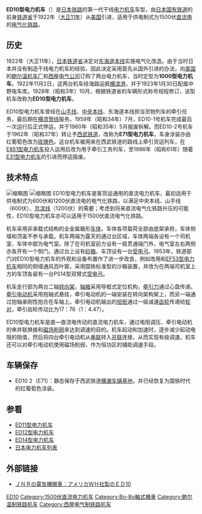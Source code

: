 {{Infobox Locomotive
| name = ED10
| image = JGR-ED10ElectricLocomotive.jpg
| caption = ED10 1號機車
| type = [[电力机车|电力机车]]
| origin = {{USA}}
| builder = [[鲍尔温机车厂|鲍尔温机车厂]]<br />[[西屋电气公司|西屋电气公司]]
| roadnumber = 
| builddate  = 1922年
| totalproduction  = 2台
| user = {{JAP}}[[鐵道省_(日本)|铁道省]]
| whytetype = 0-4-4-0
| uicclass = Bo'Bo'
| gauge = 1,067毫米
| wheeldiameter = 
| axleload = 
| wheelbase = 
| minimumcurve = 
| length = 12,080毫米
| width = 2,790毫米
| height = 4,105毫米
| framesize = 
| weight = 61.10吨
| sandcap = 
| electricsystem = DC 1500V
| collectionmethod = 
| transmission = 直—直流电
| tractionmotors = MT5
| topspeed = 65公里/小时
| sustainedspeed = 24公里/小时
| poweroutput = 820千瓦（小时）
| tractiveeffort = 12,500公斤（持续）
| locobrakes = 
| locobrakepower = 
| locobrakeforce = 
| trainbrakes = 
| safety = 
| notes =
}}
'''ED10型电力机车'''（{{lang-ja|ED10形電気機関車}}）是[[日本鐵路運輸|日本铁路]]的第一代干线[[电力机车|电力机车]]车型，由[[日本国有铁道|日本国有铁道]]的前身[[鐵道省_(日本)|铁道省]]于1922年（[[大正11年|大正11年]]）从[[美国|美国]]引进，适用于供电制式为1500伏[[直流电|直流电]]的[[电气化铁路|电气化铁路]]。

== 历史 ==
1922年（大正11年），[[日本|日本]][[鐵道省_(日本)|铁道省]]决定对[[东海道本线|东海道本线]]实施电气化改造。由于当时日本并没有制造干线电力机车的经验，因此决定采用首先从国外引进的办法，向[[美国|美国]]的[[鲍尔温机车厂|鲍尔温机车厂]]和[[西屋电气公司|西屋电气公司]]订购了两台电力机车，当时定型为'''1000型电力机车'''。1922年11月2日，这两台机车经海路运抵[[横滨港|横滨港]]，并于1923年1月30日配属中野电车库。1928年（昭和3年）10月，根据铁道省的车辆形式称号规程修订，该型机车改称为'''ED10型电力机车'''。

ED10型电力机车曾经在[[山手线|山手线]]、[[中央本线|中央本线]]、东海道本线担当货物列车的牵引任务，最后期在[[横须贺线|横须贺线]]服务。1959年（昭和34年）7月，ED10-1号机车完成最后一次运行后正式停运，并于1960年（昭和35年）5月报废拆解。而ED10-2号机车于1962年（昭和37年）转让予[[西武铁道|西武铁道]]，改称为'''E71型电力机车'''，车身涂装亦由红葡萄色改为[[玫瑰色|玫瑰色]]。这台机车被用来在西武铁道的路线上牵引货运列车，在[[西武E851型电力机车|E851型电力机车]]投入运用后改为用于牵引工务列车，至1986年（昭和61年）随着[[西武E31型电力机车|E31型电力机车]]的引进而停运报废。

== 技术特点 ==
[[File:JNR-ED10.jpg|缩略图]]
[[File:Seibu-Railway-E71.jpg|缩略图]]
ED10型电力机车是客货运通用的直流电力机车，最初适用于供电制式为600伏和1200伏直流电的电气化铁路，以满足中央本线、山手线（600伏）、[[京濱東北線|京滨线]]（1200伏）的需要；考虑到将来直流电气化铁路升压的可能性，ED10型电力机车亦可以适用于1500伏直流电气化铁路。

机车采用非承载式结构的全金属箱形[[车体|车体]]，车体各项载荷全部由底架承担，车体侧墙和顶盖不参与承载。机车两端为露天的通过台区域，车体两端各设有一个司机室，车体中部为电气室。除了在司机室前方设有一扇贯通端门外，电气室左右两侧亦各开有一个侧门。通过台上设有[[撒砂裝置|砂箱]]，车顶设有一台[[受电弓|受电弓]]。1953年，铁道部门对ED10型电力机车的外观和设备布置作了进一步改良，例如改用和[[日本国铁EF53型电力机车|EF53型电力机车]]相同的侧墙通风百叶窗，采用国铁标准型的沙箱装置，并改为在两端司机室上方的车顶各装有一台PS14型双臂式[[受电弓|受电弓]]。

机车走行部为两台二轴[[转向架|转向架]]，[[轴箱|轴箱]]采用导框式定位机构，[[牵引力|牵引力]]通过心盘传递。[[牵引电动机|牵引电动机]]采用抱轴式悬挂，牵引电动机的一端安装在转向架构架上，而另一端通过抱轴承刚性抱合在车轴上。牵引电动机输出的[[扭矩|扭矩]]通过一级减速[[齿轮|齿轮]]传递给[[轮对|轮对]]，牵引齿轮传动比为17：76（1：4.47）。

ED10型电力机车是直—直流电传动的直流电力机车，通过电阻调压、牵引电动机的串并联换接和[[磁场削弱|磁场削弱]]来达到调速的目的。机车起动和加速时，逐步减少起动电阻的阻值，然后将四台牵引电动机从[[串聯電路|串联]]转入[[並聯電路|并联]]连接，从而实现有级调速。机车还可以对牵引电动机使用磁场削弱，作为恒功区的辅助调速手段。

== 车辆保存 ==
*ED10 2（E71）：静态保存于西武铁道[[横濑车辆基地|横濑车辆基地]]，并已经恢复为国铁时代的红葡萄色涂装。

== 参看 ==
{{Portal|日本鐵路|JR Rail ja.svg}}
* [[日本国铁ED11型电力机车|ED11型电力机车]]
* [[日本国铁ED12型电力机车|ED12型电力机车]]
* [[日本国铁ED14型电力机车|ED14型电力机车]]
* [[日本电力机车列表|日本电力机车列表]]

== 外部链接 ==
*{{ja}}[http://ktymtskz.my.coocan.jp/yuge/hidaka1.htm ＪＮＲの電気機関車：アメリカＷＨ社製のＥＤ10] {{Wayback|url=http://ktymtskz.my.coocan.jp/yuge/hidaka1.htm |date=20180930085449 }}

{{日本國鐵舊型電力機車}}
{{西武鐵道車輛}}

{{DEFAULTSORT:JNR ED10}}
[[Category:日本國有鐵道電力機車|ED10]]
[[Category:1500伏直流电力机车|Category:1500伏直流电力机车]]
[[Category:Bo-Bo軸式機車|Category:Bo-Bo軸式機車]]
[[Category:鲍尔温制铁路机车|Category:鲍尔温制铁路机车]]
[[Category:西屋电气制铁路机车|Category:西屋电气制铁路机车]]